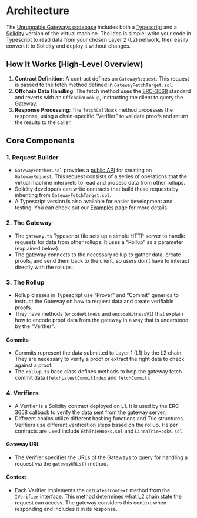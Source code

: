 # Architecture

The [Unruggable Gateways codebase](https://github.com/unruggable-labs/unruggable-gateways/) includes both a [Typescript](https://github.com/unruggable-labs/unruggable-gateways/tree/main/src/vm.ts) and a [Solidity](https://github.com/unruggable-labs/unruggable-gateways/tree/main/contracts/GatewayProver.sol) version of the virtual machine. The idea is simple: write your code in Typescript to read data from your chosen Layer 2 (L2) network, then easily convert it to Solidity and deploy it without changes.

## How It Works (High-Level Overview)

1.	**Contract Definition**: A contract defines an `GatewayRequest`. This request is passed to the fetch method defined in `GatewayFetchTarget.sol`.
2.	**Offchain Data Handling**: The fetch method uses the [ERC-3668](https://eips.ethereum.org/EIPS/eip-3668) standard and reverts with an `OffchainLookup`, instructing the client to query the Gateway.
3.	**Response Processing**: The `fetchCallback` method processes the response, using a chain-specific "Verifier" to validate proofs and return the results to the caller.

## Core Components

### 1. Request Builder

- `GatewayFetcher.sol` provides a [public API](/op-code-reference) for creating an `GatewayRequest`. This request consists of a series of operations that the virtual machine interprets to read and process data from other rollups.
- Solidity developers can write contracts that build these requests by inheriting from `GatewayFetchTarget.sol`.
- A Typescript version is also available for easier development and testing. You can check out our [Examples](/examples) page for more details.

### 2. The Gateway

- The `gateway.ts` Typescript file sets up a simple HTTP server to handle requests for data from other rollups. It uses a “Rollup” as a parameter (explained below).
- The gateway connects to the necessary rollup to gather data, create proofs, and send them back to the client, so users don’t have to interact directly with the rollups.

### 3. The Rollup

- Rollup classes in Typescript use “Prover” and “Commit” generics to instruct the Gateway on how to request data and create verifiable proofs.
- They have methods (`encodeWitness` and `encodeWitnessV1`) that explain how to encode proof data from the gateway in a way that is understood by the "Verifier".


#### Commits

- Commits represent the data submitted to Layer 1 (L1) by the L2 chain. They are necessary to verify a proof or extract the right data to check against a proof.
- The `rollup.ts` base class defines methods to help the gateway fetch commit data (`fetchLatestCommitIndex` and `fetchCommit`).


### 4. Verifiers

- A Verifier is a Solidity contract deployed on L1. It is used by the ERC 3668 callback to verify the data sent from the gateway server.
- Different chains utilize different hashing functions and Trie structures. Verifiers use different verification steps based on the rollup. Helper contracts are used include `EthTrieHooks.sol` and `LineaTrieHooks.sol`.

#### Gateway URL

- The Verifier specifies the URLs of the Gateways to query for handling a request via the `gatewayURLs()` method.

#### Context

- Each Verifier implements the `getLatestContext` method from the `IVerifier` interface. This method determines what L2 chain state the request can access. The gateway considers this context when responding and includes it in its response.